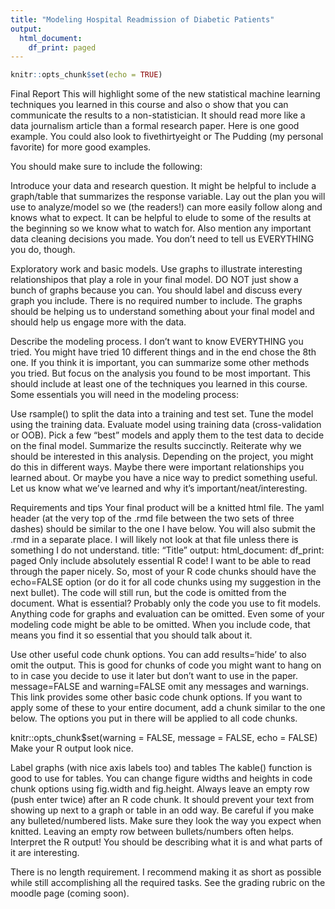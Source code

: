 ```yaml
---
title: "Modeling Hospital Readmission of Diabetic Patients"
output:
  html_document:
    df_print: paged
---
```


```r
knitr::opts_chunk$set(echo = TRUE)
```

Final Report
This will highlight some of the new statistical machine learning techniques you learned in this course and also o show that you can communicate the results to a non-statistician. It should read more like a data journalism article than a formal research paper. Here is one good example. You could also look to fivethirtyeight or The Pudding (my personal favorite) for more good examples.

You should make sure to include the following:

Introduce your data and research question. It might be helpful to include a graph/table that summarizes the response variable. Lay out the plan you will use to analyze/model so we (the readers!) can more easily follow along and knows what to expect. It can be helpful to elude to some of the results at the beginning so we know what to watch for. Also mention any important data cleaning decisions you made. You don’t need to tell us EVERYTHING you do, though.

Exploratory work and basic models. Use graphs to illustrate interesting relationshipos that play a role in your final model. DO NOT just show a bunch of graphs because you can. You should label and discuss every graph you include. There is no required number to include. The graphs should be helping us to understand something about your final model and should help us engage more with the data.

Describe the modeling process. I don’t want to know EVERYTHING you tried. You might have tried 10 different things and in the end chose the 8th one. If you think it is important, you can summarize some other methods you tried. But focus on the analysis you found to be most important. This should include at least one of the techniques you learned in this course. Some essentials you will need in the modeling process:

Use rsample() to split the data into a training and test set.
Tune the model using the training data.
Evaluate model using training data (cross-validation or OOB).
Pick a few “best” models and apply them to the test data to decide on the final model.
Summarize the results succinctly. Reiterate why we should be interested in this analysis. Depending on the project, you might do this in different ways. Maybe there were important relationships you learned about. Or maybe you have a nice way to predict something useful. Let us know what we’ve learned and why it’s important/neat/interesting.

Requirements and tips
Your final product will be a knitted html file. The yaml header (at the very top of the .rmd file between the two sets of three dashes) should be similar to the one I have below. You will also submit the .rmd in a separate place. I will likely not look at that file unless there is something I do not understand.
title: "Title"
output:
  html_document:
    df_print: paged
Only include absolutely essential R code! I want to be able to read through the paper nicely. So, most of your R code chunks should have the echo=FALSE option (or do it for all code chunks using my suggestion in the next bullet). The code will still run, but the code is omitted from the document. What is essential? Probably only the code you use to fit models. Anything code for graphs and evaluation can be omitted. Even some of your modeling code might be able to be omitted. When you include code, that means you find it so essential that you should talk about it.

Use other useful code chunk options. You can add results='hide' to also omit the output. This is good for chunks of code you might want to hang on to in case you decide to use it later but don’t want to use in the paper. message=FALSE and warning=FALSE omit any messages and warnings. This link provides some other basic code chunk options. If you want to apply some of these to your entire document, add a chunk similar to the one below. The options you put in there will be applied to all code chunks.

knitr::opts_chunk$set(warning = FALSE, message = FALSE, echo = FALSE)
Make your R output look nice.

Label graphs (with nice axis labels too) and tables
The kable() function is good to use for tables.
You can change figure widths and heights in code chunk options using fig.width and fig.height.
Always leave an empty row (push enter twice) after an R code chunk. It should prevent your text from showing up next to a graph or table in an odd way.
Be careful if you make any bulleted/numbered lists. Make sure they look the way you expect when knitted. Leaving an empty row between bullets/numbers often helps.
Interpret the R output! You should be describing what it is and what parts of it are interesting.

There is no length requirement. I recommend making it as short as possible while still accomplishing all the required tasks. See the grading rubric on the moodle page (coming soon).